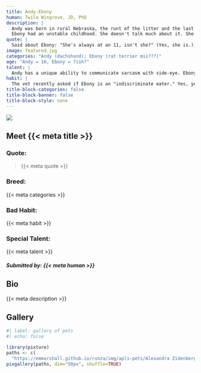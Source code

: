 ```yaml
---
title: Andy-Ebony
human: Twila Wingrove, JD, PhD
description: |
  Andy was born in rural Nebraska, the runt of the litter and the last to get adopted. Nonetheless, he found a home and he's brought me comfort and snoozles every day since. Andy rules the house and I'm grateful he lets me stay.
  Ebony had an unstable childhood. She doesn't talk much about it. She joined my home when she was around 4, after multiple stints at the local humane society. Now, she brings me high energy, early morning silliness, tons of love, a touch of anxiety, and the occasional outburst of bad manners.
quote: |
  Said about Ebony: "She's always at an 11, isn't she?" (Yes, she is.); Said about Andy: "The force is strong with this one."
image: featured.jpg
categories: "Andy (dachshund); Ebony (rat terrier mix???)"
age: "Andy = 16, Ebony = 7ish?"
talent: |
  Andy has a unique ability to communicate sarcasm with side-eye. Ebony makes everyone she meets feel special and loved.
habit: |
  The vet recently asked if Ebony is an "indiscriminate eater." Yes, yes she is. Acorns? Yum! Roadkill? Sure! Is that garbage? I'll taste it!  Andy is older than time and must be respected as such. He resents any suggestion that he could possibly have a bad habit.
title-block-categories: false
title-block-banner: false
title-block-style: none
---
```


::: grid
::: {#about-pet-text .g-col-12 .g-col-md-6}
![](featured.jpg){.lightbox}
:::

::: {.g-col-12 .g-col-md-6}
::: {simple-info}
# Meet {{< meta title >}}

### Quote: 

> {{< meta quote >}}

### Breed:

{{< meta categories >}}

### Bad Habit:

{{< meta habit >}}

### Special Talent:

{{< meta talent >}}
:::
:::
:::

##### Submitted by: {{< meta human >}}

## Bio

{{< meta description >}}


## Gallery


::: column-screen
```r
#| label: gallery of pets
#| echo: false

library(pixture)
paths <- c(
  "https://emmarshall.github.io/runza/img/apls-pets/Alexandra Zidenberg-1.jpg") 
pixgallery(paths, dim="50px", shuffle=TRUE)

```
:::